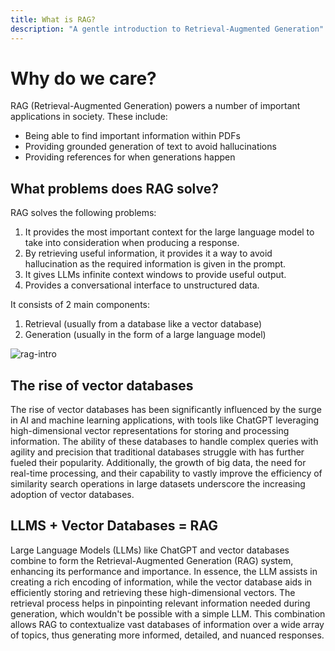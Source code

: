 ```yaml
---
title: What is RAG?
description: "A gentle introduction to Retrieval-Augmented Generation"
---
```


# Why do we care?

RAG (Retrieval-Augmented Generation) powers a number of important applications in society. These include: 

- Being able to find important information within PDFs
- Providing grounded generation of text to avoid hallucinations 
- Providing references for when generations happen


## What problems does RAG solve?

RAG solves the following problems:

1. It provides the most important context for the large language model to take into consideration when
producing a response.
2. By retrieving useful information, it provides it a way to avoid hallucination as the required information
is given in the prompt.
3. It gives LLMs infinite context windows to provide useful output.
4. Provides a conversational interface to unstructured data.

It consists of 2 main components:

1. Retrieval (usually from a database like a vector database)
2. Generation (usually in the form of a large language model)


![rag-intro](../images/rag-basic.png)

## The rise of vector databases

The rise of vector databases has been significantly influenced by the surge in AI and machine learning applications, with tools like ChatGPT leveraging high-dimensional vector representations for storing and processing information. The ability of these databases to handle complex queries with agility and precision that traditional databases struggle with has further fueled their popularity. Additionally, the growth of big data, the need for real-time processing, and their capability to vastly improve the efficiency of similarity search operations in large datasets underscore the increasing adoption of vector databases.

## LLMS + Vector Databases = RAG

Large Language Models (LLMs) like ChatGPT and vector databases combine to form the Retrieval-Augmented Generation (RAG) system, enhancing its performance and importance. In essence, the LLM assists in creating a rich encoding of information, while the vector database aids in efficiently storing and retrieving these high-dimensional vectors. The retrieval process helps in pinpointing relevant information needed during generation, which wouldn't be possible with a simple LLM. This combination allows RAG to contextualize vast databases of information over a wide array of topics, thus generating more informed, detailed, and nuanced responses.
